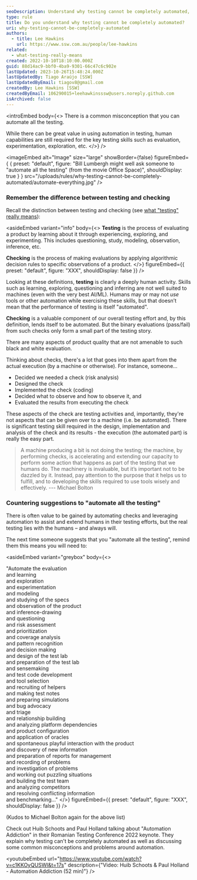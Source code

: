 ```yaml
---
seoDescription: Understand why testing cannot be completely automated, despite its potential value in using automation, human capabilities are still required for key testing skills.
type: rule
title: Do you understand why testing cannot be completely automated?
uri: why-testing-cannot-be-completely-automated
authors:
  - title: Lee Hawkins
    url: https://www.ssw.com.au/people/lee-hawkins
related:
  - what-testing-really-means
created: 2022-10-10T18:10:00.000Z
guid: 88d14ac9-bbf0-4ba9-9301-66c47c6c902e
lastUpdated: 2023-10-26T15:48:24.000Z
lastUpdatedBy: Tiago Araújo [SSW]
lastUpdatedByEmail: tiagov8@gmail.com
createdBy: Lee Hawkins [SSW]
createdByEmail: 106290015+leehawkinsssw@users.noreply.github.com
isArchived: false
---
```


<introEmbed
  body={<>
There is a common misconception that you can automate all the testing.

While there can be great value in using automation in testing, human capabilities are still required for the key testing skills such as evaluation, experimentation, exploration, etc.
  </>}
/>

<imageEmbed
  alt="Image"
  size="large"
  showBorder={false}
  figureEmbed={ {
    preset: "default",
    figure: "Bill Lumbergh might well ask someone to \"automate all the testing\" (from the movie Office Space)",
    shouldDisplay: true
  } }
  src="/uploads/rules/why-testing-cannot-be-completely-automated/automate-everything.jpg"
/>


### Remember the difference between testing and checking

Recall the distinction between testing and checking (see [what "testing" really means](/what-testing-really-means)):


<asideEmbed
  variant="info"
  body={<>
    **Testing** is the process of evaluating a product by learning about it through experiencing, exploring, and experimenting. This includes questioning, study, modeling, observation, inference, etc.

**Checking** is the process of making evaluations by applying algorithmic decision rules to specific observations of a product.
  </>}
  figureEmbed={{
    preset: "default",
    figure: "XXX",
    shouldDisplay: false
  }}
/>


Looking at these definitions, **testing** is clearly a deeply human activity. Skills such as learning, exploring, questioning and inferring are not well suited to machines (even with the very best AI/ML). Humans may or may not _use_ tools or other automation while exercising these skills, but that doesn’t mean that the performance of testing is itself "automated".

**Checking** is a valuable component of our overall testing effort and, by this definition, lends itself to be automated. But the binary evaluations (pass/fail) from such checks only form a small part of the testing story.

There are many aspects of product quality that are not amenable to such black and white evaluation.

Thinking about checks, there's a lot that goes into them apart from the actual execution (by a machine or otherwise). For instance, someone...

- Decided we needed a check (risk analysis)
- Designed the check
- Implemented the check (coding)
- Decided what to observe and how to observe it, and
- Evaluated the results from executing the check

These aspects of the check are testing activities and, importantly, they're not aspects that can be given over to a machine (i.e. be automated). There is significant testing skill required in the design, implementation and analysis of the check and its results - the execution (the automated part) is really the easy part.

> A machine producing a bit is not doing the testing; the machine, by performing checks, is accelerating and extending our capacity to perform some action that happens as part of the testing that we humans do. The machinery is invaluable, but it’s important not to be dazzled by it. Instead, pay attention to the purpose that it helps us to fulfill, and to developing the skills required to use tools wisely and effectively.
> --- Michael Bolton

### Countering suggestions to "automate all the testing"

There is often value to be gained by automating checks and leveraging automation to assist and extend humans in their testing efforts, but the real testing lies with the humans – and always will.

The next time someone suggests that you "automate all the testing", remind them this means you will need to:


<asideEmbed
  variant="greybox"
  body={<>
    
"Automate the evaluation\
and learning\
and exploration\
and experimentation\
and modeling\
and studying of the specs\
and observation of the product\
and inference-drawing\
and questioning\
and risk assessment\
and prioritization\
and coverage analysis\
and pattern recognition\
and decision making\
and design of the test lab\
and preparation of the test lab\
and sensemaking\
and test code development\
and tool selection\
and recruiting of helpers\
and making test notes\
and preparing simulations\
and bug advocacy\
and triage\
and relationship building\
and analyzing platform dependencies\
and product configuration\
and application of oracles\
and spontaneous playful interaction with the product\
and discovery of new information\
and preparation of reports for management\
and recording of problems\
and investigation of problems\
and working out puzzling situations\
and building the test team\
and analyzing competitors\
and resolving conflicting information\
and benchmarking..."
  </>}
  figureEmbed={{
    preset: "default",
    figure: "XXX",
    shouldDisplay: false
  }}
/>

(Kudos to Michael Bolton again for the above list)

Check out Huib Schoots and Paul Holland talking about "Automation Addiction" in their Romanian Testing Conference 2022 keynote. They explain why testing can't be completely automated as well as discussing some common misconceptions and problems around automation.


<youtubeEmbed url="https://www.youtube.com/watch?v=c1KKOyQUSWI&t=17s" description={"Video: Huib Schoots & Paul Holland - Automation Addiction (52 min)"} />
